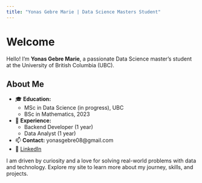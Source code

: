 ```yaml
---
title: "Yonas Gebre Marie | Data Science Masters Student"
---
```



# Welcome

Hello! I'm **Yonas Gebre Marie**, a passionate Data Science master's student at the University of British Columbia (UBC).

## About Me

- 🎓 **Education:**
	- MSc in Data Science (in progress), UBC
	- BSc in Mathematics, 2023
- 💼 **Experience:**
	- Backend Developer (1 year)
	- Data Analyst (1 year)
- 📫 **Contact:** yonasgebre08@gmail.com
- 🔗 [LinkedIn](https://linkedin.com/in/yonassgebre)

I am driven by curiosity and a love for solving real-world problems with data and technology. Explore my site to learn more about my journey, skills, and projects.
